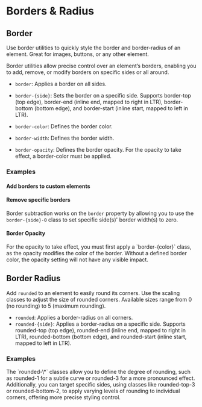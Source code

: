 
<Meta of={BordersStories} />

# Borders & Radius

## Border

<div className="lead">
  Use border utilities to quickly style the border and border-radius of an element. Great for
  images, buttons, or any other element.
</div>

Border utilities allow precise control over an element’s borders, enabling you to add, remove, or modify borders on specific sides or all around.

- `border`: Applies a border on all sides.

- `border-{side}`: Sets the border on a specific side. Supports border-top (top edge), border-end (inline end, mapped to right in LTR), border-bottom (bottom edge), and border-start (inline start, mapped to left in LTR).

- `border-color`: Defines the border color.

- `border-width`: Defines the border width.

- `border-opacity`: Defines the border opacity. For the opacity to take effect, a border-color must be applied.

### Examples

#### Add borders to custom elements

<Canvas sourceState="shown" of={BordersStories.Borders} />
<div className="hide-col-default">
  <Controls of={BordersStories.Borders} />
</div>

#### Remove specific borders

Border subtraction works on the `border` property by allowing you to use the `border-{side}-0`
class to set specific side(s)' border width(s) to zero.

<Canvas sourceState="shown" of={BordersStories.RemoveBorders} />
<div className="hide-col-default">
  <Controls of={BordersStories.RemoveBorders} />
</div>

#### Border Opacity

<Canvas sourceState="shown" of={BordersStories.BorderOpacity} />
<div className="hide-col-default">
  <Controls of={BordersStories.BorderOpacity} />
</div>

<div className="alert alert-info mb-40">
  For the opacity to take effect, you must first apply a `border-{color}` class, as the opacity
  modifies the color of the border. Without a defined border color, the opacity setting will not
  have any visible impact.
</div>

## Border Radius

Add `rounded` to an element to easily round its corners.
Use the scaling classes to adjust the size of rounded corners. Available sizes range from 0 (no rounding) to 5 (maximum rounding).

- `rounded`: Applies a border-radius on all corners.
- `rounded-{side}`: Αpplies a border-radius on a specific side. Supports rounded-top (top edge), rounded-end (inline end, mapped to right in LTR), rounded-bottom (bottom edge), and rounded-start (inline start, mapped to left in LTR).

### Examples

<Canvas sourceState="shown" of={BordersStories.BorderRounded} />
<div className="hide-col-default">
  <Controls of={BordersStories.BorderRounded} />
</div>

<div className="alert alert-info mb-40">
  The `rounded-\*` classes allow you to define the degree of rounding, such as rounded-1 for a
  subtle curve or rounded-3 for a more pronounced effect. Additionally, you can target specific
  sides, using classes like rounded-top-3 or rounded-bottom-2, to apply varying levels of rounding
  to individual corners, offering more precise styling control.
</div>
